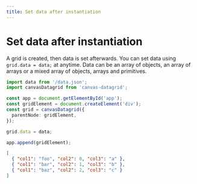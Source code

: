 ```yaml
---
title: Set data after instantiation
---
```



# Set data after instantiation

A grid is created, then data is set afterwards. You can set data using `grid.data = data;` at anytime. Data can be an array of objects, an array of arrays or a mixed array of objects, arrays and primitives.

<SandpackEditor>

```ts
import data from '/data.json';
import canvasDatagrid from 'canvas-datagrid';

const app = document.getElementById('app');
const gridElement = document.createElement('div');
const grid = canvasDatagrid({
  parentNode: gridElement,
});

grid.data = data;

app.append(gridElement);
```

```json data.json
[
  { "col1": "foo", "col2": 0, "col3": "a" },
  { "col1": "bar", "col2": 1, "col3": "b" },
  { "col1": "baz", "col2": 2, "col3": "c" }
]
```

</SandpackEditor>
